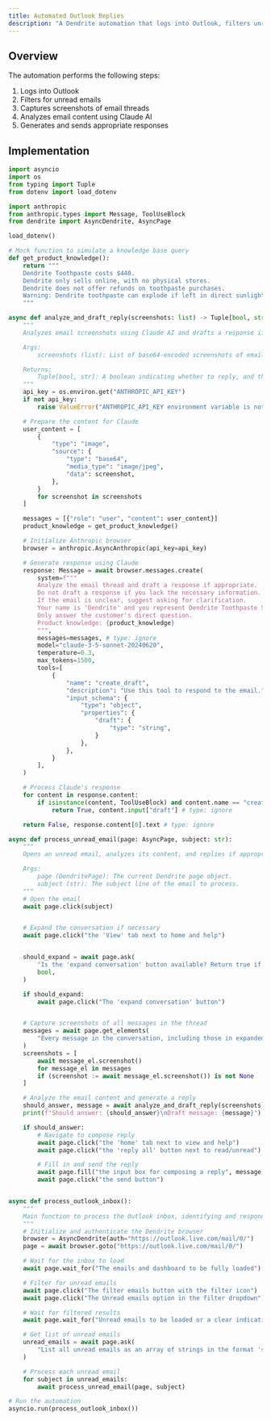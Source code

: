 ```yaml
---
title: Automated Outlook Replies
description: "A Dendrite automation that logs into Outlook, filters unread emails, and automatically replies to them"
---
```


## Overview

The automation performs the following steps:

1. Logs into Outlook
2. Filters for unread emails
3. Captures screenshots of email threads
4. Analyzes email content using Claude AI
5. Generates and sends appropriate responses

## Implementation

```python
import asyncio
import os
from typing import Tuple
from dotenv import load_dotenv

import anthropic
from anthropic.types import Message, ToolUseBlock
from dendrite import AsyncDendrite, AsyncPage

load_dotenv()

# Mock function to simulate a knowledge base query
def get_product_knowledge():
    return """
    Dendrite Toothpaste costs $440.
    Dendrite only sells online, with no physical stores.
    Dendrite does not offer refunds on toothpaste purchases.
    Warning: Dendrite toothpaste can explode if left in direct sunlight for extended periods.
    """

async def analyze_and_draft_reply(screenshots: list) -> Tuple[bool, str]:
    """
    Analyzes email screenshots using Claude AI and drafts a response if appropriate.

    Args:
        screenshots (list): List of base64-encoded screenshots of email messages.

    Returns:
        Tuple[bool, str]: A boolean indicating whether to reply, and the drafted reply text.
    """
    api_key = os.environ.get("ANTHROPIC_API_KEY")
    if not api_key:
        raise ValueError("ANTHROPIC_API_KEY environment variable is not set")

    # Prepare the content for Claude
    user_content = [
        {
            "type": "image",
            "source": {
                "type": "base64",
                "media_type": "image/jpeg",
                "data": screenshot,
            },
        }
        for screenshot in screenshots
    ]

    messages = [{"role": "user", "content": user_content}]
    product_knowledge = get_product_knowledge()

    # Initialize Anthropic browser
    browser = anthropic.AsyncAnthropic(api_key=api_key)

    # Generate response using Claude
    response: Message = await browser.messages.create(
        system=f"""
        Analyze the email thread and draft a response if appropriate.
        Do not draft a response if you lack the necessary information.
        If the email is unclear, suggest asking for clarification.
        Your name is 'Dendrite' and you represent Dendrite Toothpaste Supreme.
        Only answer the customer's direct question.
        Product knowledge: {product_knowledge}
        """,
        messages=messages, # type: ignore
        model="claude-3-5-sonnet-20240620",
        temperature=0.3,
        max_tokens=1500,
        tools=[
            {
                "name": "create_draft",
                "description": "Use this tool to respond to the email.",
                "input_schema": {
                    "type": "object",
                    "properties": {
                        "draft": {
                            "type": "string",
                        }
                    },
                },
            }
        ],
    )

    # Process Claude's response
    for content in response.content:
        if isinstance(content, ToolUseBlock) and content.name == "create_draft":
            return True, content.input["draft"] # type: ignore

    return False, response.content[0].text # type: ignore

async def process_unread_email(page: AsyncPage, subject: str):
    """
    Opens an unread email, analyzes its content, and replies if appropriate.

    Args:
        page (DendritePage): The current Dendrite page object.
        subject (str): The subject line of the email to process.
    """
    # Open the email
    await page.click(subject)


    # Expand the conversation if necessary
    await page.click("the 'View' tab next to home and help")


    should_expand = await page.ask(
        "Is the 'expand conversation' button available? Return true if we should click it, false otherwise.",
        bool,
    )

    if should_expand:
        await page.click("The 'expand conversation' button")


    # Capture screenshots of all messages in the thread
    messages = await page.get_elements(
        "Every message in the conversation, including those in expanded threads"
    )
    screenshots = [
        await message_el.screenshot()
        for message_el in messages
        if (screenshot := await message_el.screenshot()) is not None
    ]

    # Analyze the email content and generate a reply
    should_answer, message = await analyze_and_draft_reply(screenshots)
    print(f"Should answer: {should_answer}\nDraft message: {message}")

    if should_answer:
        # Navigate to compose reply
        await page.click("the 'home' tab next to view and help")
        await page.click("the 'reply all' button next to read/unread")

        # Fill in and send the reply
        await page.fill("the input box for composing a reply", message)
        await page.click("the send button")


async def process_outlook_inbox():
    """
    Main function to process the Outlook inbox, identifying and responding to unread emails.
    """
    # Initialize and authenticate the Dendrite browser
    browser = AsyncDendrite(auth="https://outlook.live.com/mail/0/")
    page = await browser.goto("https://outlook.live.com/mail/0/")

    # Wait for the inbox to load
    await page.wait_for("The emails and dashboard to be fully loaded")

    # Filter for unread emails
    await page.click("The filter emails button with the filter icon")
    await page.click("The Unread emails option in the filter dropdown")

    # Wait for filtered results
    await page.wait_for("Unread emails to be loaded or a clear indication of no unread emails")

    # Get list of unread emails
    unread_emails = await page.ask(
        "List all unread emails as an array of strings in the format 'sender's name – subject'"
    )

    # Process each unread email
    for subject in unread_emails:
        await process_unread_email(page, subject)

# Run the automation
asyncio.run(process_outlook_inbox())
```
